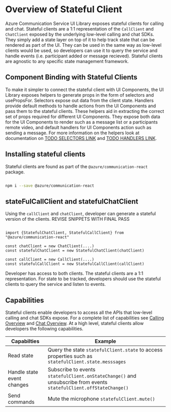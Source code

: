 
<Meta title="Stateful Client/Overview" />

# Overview of Stateful Client

Azure Communication Service UI Library exposes stateful clients for calling and chat.
Stateful clients are a 1:1 representation of the `CallClient` and `ChatClient` exposed by the underlying low-level calling and chat SDKs.
They simply add a state layer on top of it to help track state that can be rendered as part of the UI.
They can be used in the same way as low-level clients would be used, so developers can use it to query the service and handle events (i.e. participant added or message recieved).
Stateful clients are agnostic to any specific state management framework.

## Component Binding with Stateful Clients

To make it simpler to connect the stateful client with UI Components, the UI Library exposes helpers to generate props in the form of selectors and usePropsFor.
Selectors expose out data from the client state. Handlers provide default methods to handle actions from the UI Components and pass them to the stateful clients.
These helpers aid in extracting the correct set of props required for different UI Components.
They expose both data for the UI Components to render such as a message list or a participants remote video, and default handlers for UI Components action such as sending a message.
For more information on the helpers look at documentation on [TODO SELECTORS LINK]() and [TODO HANDLERS LINK]().

## Installing stateful clients

Stateful clients are found as part of the `@azure/communication-react` package.

```bash

npm i --save @azure/communication-react

```

## stateFulCallClient and statefulChatClient

Using the `callClient` and `chatClient`, developer can generate a stateful version of the clients.
REVISE SNIPPETS WITH FINAL PASS

```tsx

import {StatefulChatClient, StatefulCallClient} from "@azure/communication-react"

const chatClient = new ChatClient(....)
const statefulChatClient = new StatefulChatClient(chatClient)

const callClient = new CallClient(....)
const statefulCallClient = new StatefulCallClient(callClient)

```

Developer has access to both clients. The stateful clients are a 1:1 representation.
For state to be tracked, developers should use the stateful clients to query the service and listen to events.

## Capabilities

Stateful clients enable developers to access all the APIs that low-level calling and chat SDKs expose.
For a complete list of capabilities see [Calling Overview]() and [Chat Overview]().
At a high level, stateful clients allow developers the following capabilities.

| Capabilties                | Example                                                                                                            |
| -------------------------- | ------------------------------------------------------------------------------------------------------------------ |
| Read state                 | Query the state `statefulClient.state` to access properties such as `statefulClient.state.messsages`               |
| Handle state event changes | Subscribe to events `statefulClient.onStateChange()` and unsubscribe from events `statefulClient.offStateChange()` |
| Send commands              | Mute the microphone `statefulClient.mute()`                                                                        |
